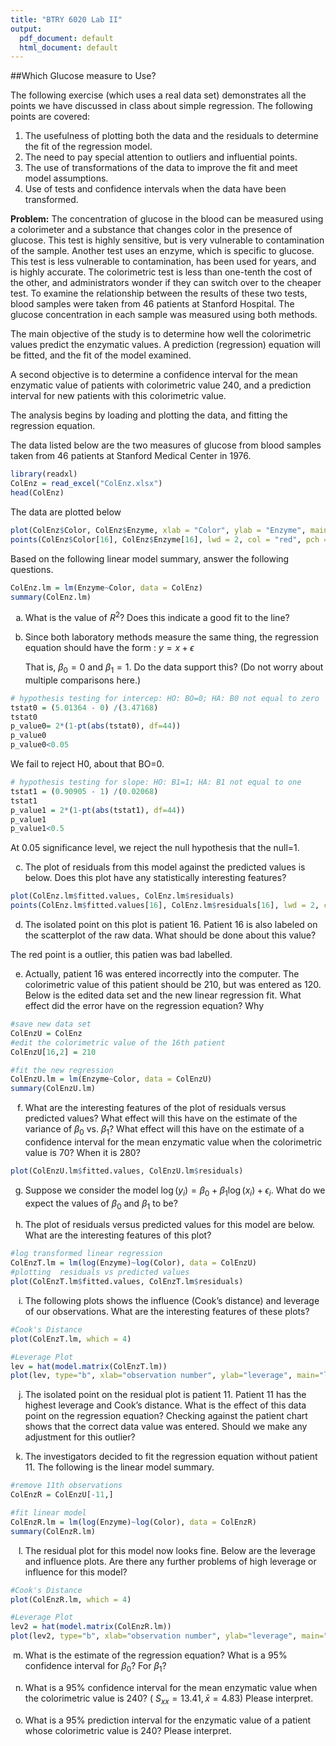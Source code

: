 ```yaml
---
title: "BTRY 6020 Lab II"
output:
  pdf_document: default
  html_document: default
---
```


##Which Glucose measure to Use?

The following exercise (which uses a real data set) demonstrates all the points we have discussed in class about simple regression. The following points are covered:

1)	The usefulness of plotting both the data and the residuals to determine the fit of the regression model.
2)	The need to pay special attention to outliers and influential points.
3)	The use of transformations of the data to improve the fit and meet model assumptions.
4)	Use of tests and confidence intervals when the data have been transformed.

**Problem:** The concentration of glucose in the blood can be measured using a colorimeter and a substance that changes color in the presence of glucose. This test is highly sensitive, but is very vulnerable to contamination of the sample. Another test uses an enzyme, which is specific to glucose. This test is less vulnerable to contamination, has been used for years, and is highly accurate. The colorimetric test is less than one-tenth the cost of the other, and administrators wonder if they can switch over to the cheaper test. To examine the relationship between the results of these two tests, blood samples were taken from 46 patients at Stanford Hospital. The glucose concentration in each sample was measured using both methods. 

The main objective of the study is to determine how well the colorimetric values predict the enzymatic values. A prediction (regression) equation will be fitted, and the fit of the model examined.

A second objective is to determine a confidence interval for the mean enzymatic value of patients with colorimetric value 240, and a prediction interval for new patients with this colorimetric value.

The analysis begins by loading and plotting the data, and fitting the regression equation.

The data listed below are the two measures of glucose from blood samples taken from 46 patients at Stanford Medical Center in 1976.

```r
library(readxl)
ColEnz = read_excel("ColEnz.xlsx")
head(ColEnz)
```

The data are plotted below

```r
plot(ColEnz$Color, ColEnz$Enzyme, xlab = "Color", ylab = "Enzyme", main = "Color vs Enzyme relationship")
points(ColEnz$Color[16], ColEnz$Enzyme[16], lwd = 2, col = "red", pch = 7)
```

Based on the following linear model summary, answer the following questions.

```r
ColEnz.lm = lm(Enzyme~Color, data = ColEnz)
summary(ColEnz.lm)
```

a) What is the value of $R^2$? Does this indicate a good fit to the line?

b) Since both laboratory methods measure the same thing, the regression equation should have the form : $y = x + \epsilon$

    That is, $\beta_0 = 0$ and $\beta_1 =  1$. Do the data support this? (Do not worry about multiple comparisons here.)

```r
# hypothesis testing for intercep: HO: BO=0; HA: B0 not equal to zero 
tstat0 = (5.01364 - 0) /(3.47168)
tstat0
p_value0= 2*(1-pt(abs(tstat0), df=44))
p_value0
p_value0<0.05
```
We fail to reject H0, about that BO=0.

```r
# hypothesis testing for slope: HO: B1=1; HA: B1 not equal to one
tstat1 = (0.90905 - 1) /(0.02068)
tstat1
p_value1 = 2*(1-pt(abs(tstat1), df=44))
p_value1
p_value1<0.5
```

At 0.05 significance level, we reject the null hypothesis that the null=1.


c) The plot of residuals from this model against the predicted values is below. Does this plot have any statistically interesting features?

```r
plot(ColEnz.lm$fitted.values, ColEnz.lm$residuals)
points(ColEnz.lm$fitted.values[16], ColEnz.lm$residuals[16], lwd = 2, col = "red", pch = 7)
```

d)	The isolated point on this plot is patient 16. Patient 16 is also labeled on the scatterplot of the raw data. What should be done about this value?

The red point is a outlier, this patien was bad labelled.  

e) Actually, patient 16 was entered incorrectly into the computer. The colorimetric value of this patient should be 210, but was entered as 120. Below is the edited data set and the new linear regression fit. What effect did the error have on the regression equation? Why

```r
#save new data set
ColEnzU = ColEnz
#edit the colorimetric value of the 16th patient
ColEnzU[16,2] = 210

#fit the new regression
ColEnzU.lm = lm(Enzyme~Color, data = ColEnzU)
summary(ColEnzU.lm)
```

f)	What are the interesting features of the plot of residuals versus predicted values? What effect will this have on the estimate of the variance of $\beta_0$ vs. $\beta_1$? What effect will this have on the estimate of a confidence interval for the mean enzymatic value when the colorimetric value is 70? When it is 280?

```r
plot(ColEnzU.lm$fitted.values, ColEnzU.lm$residuals)
```

g) Suppose we consider the model $\log(y_i) = \beta_0 + \beta_1 \log(x_i) + \epsilon_i$.  What do we expect the values of $\beta_0$ and $\beta_1$ to be?

h)	The plot of residuals versus predicted values for this model are below. What are the interesting features of this plot?

```r
#log transformed linear regression
ColEnzT.lm = lm(log(Enzyme)~log(Color), data = ColEnzU)
#plotting  residuals vs predicted values
plot(ColEnzT.lm$fitted.values, ColEnzT.lm$residuals)
```

i)	The following plots shows the influence (Cook's distance) and leverage of our observations. What are the interesting features of these plots?

```r
#Cook's Distance
plot(ColEnzT.lm, which = 4)

#Leverage Plot
lev = hat(model.matrix(ColEnzT.lm))
plot(lev, type="b", xlab="observation number", ylab="leverage", main="leverage plot")
```

j)	The isolated point on the residual plot is patient 11. Patient 11 has the highest leverage and Cook's distance. What is the effect of this data point on the regression equation? Checking against the patient chart shows that the correct data value was entered. Should we make any adjustment for this outlier?

k)	The investigators decided to fit the regression equation without patient 11. The following is the linear model summary.

```r
#remove 11th observations
ColEnzR = ColEnzU[-11,]

#fit linear model
ColEnzR.lm = lm(log(Enzyme)~log(Color), data = ColEnzR)
summary(ColEnzR.lm)
```

l)	The residual plot for this model now looks fine. Below are the leverage and influence plots. Are there any further problems of high leverage or influence for this model?

```r
#Cook's Distance
plot(ColEnzR.lm, which = 4)

#Leverage Plot
lev2 = hat(model.matrix(ColEnzR.lm))
plot(lev2, type="b", xlab="observation number", ylab="leverage", main="leverage plot")
```

m)	What is the estimate of the regression equation? What is a 95% confidence interval for $\beta_0$? For $\beta_1$?



n)	What is a 95% confidence interval for the mean enzymatic value when the colorimetric value is 240? ( $S_{xx}=13.41,  \bar{x}=4.83$) Please interpret.

o)	What is a 95% prediction interval for the enzymatic value of a patient whose colorimetric value is 240? Please interpret.









